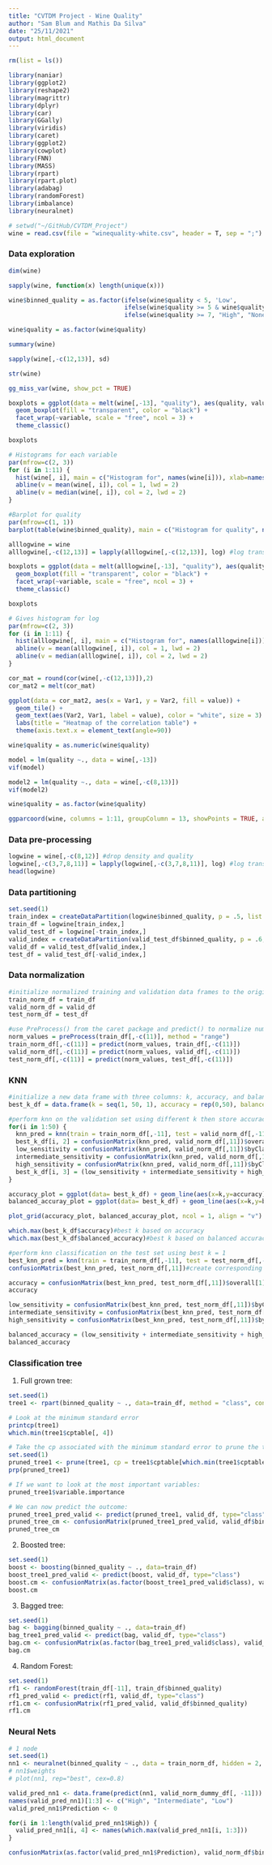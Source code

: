 ```yaml
---
title: "CVTDM Project - Wine Quality"
author: "Sam Blum and Mathis Da Silva"
date: "25/11/2021"
output: html_document
---
```


```r
rm(list = ls())

library(naniar)
library(ggplot2)
library(reshape2)
library(magrittr)
library(dplyr)
library(car)
library(GGally)
library(viridis)
library(caret)
library(ggplot2)
library(cowplot)
library(FNN)
library(MASS)
library(rpart)
library(rpart.plot)
library(adabag)
library(randomForest)
library(imbalance)
library(neuralnet)

# setwd("~/GitHub/CVTDM_Project")
wine = read.csv(file = "winequality-white.csv", header = T, sep = ";")
```

### Data exploration

```r
dim(wine)

sapply(wine, function(x) length(unique(x)))

wine$binned_quality = as.factor(ifelse(wine$quality < 5, 'Low',
                                ifelse(wine$quality >= 5 & wine$quality < 7, "Intermediate",
                                ifelse(wine$quality >= 7, "High", "None"))))

wine$quality = as.factor(wine$quality)

summary(wine)

sapply(wine[,-c(12,13)], sd)

str(wine)

gg_miss_var(wine, show_pct = TRUE)
```

```r
boxplots = ggplot(data = melt(wine[,-13], "quality"), aes(quality, value, group = quality)) + 
  geom_boxplot(fill = "transparent", color = "black") + 
  facet_wrap(~variable, scale = "free", ncol = 3) +
  theme_classic()

boxplots
```

```r
# Histograms for each variable
par(mfrow=c(2, 3))
for (i in 1:11) {
  hist(wine[, i], main = c("Histogram for", names(wine[i])), xlab=names(wine[i]))
  abline(v = mean(wine[, i]), col = 1, lwd = 2)
  abline(v = median(wine[, i]), col = 2, lwd = 2)
}

#Barplot for quality
par(mfrow=c(1, 1))
barplot(table(wine$binned_quality), main = c("Histogram for quality", names(wine$binned_quality)), xlab=names(wine$binned_quality))
```

```r
alllogwine = wine
alllogwine[,-c(12,13)] = lapply(alllogwine[,-c(12,13)], log) #log transform all variables except quality and binned quality

boxplots = ggplot(data = melt(alllogwine[,-13], "quality"), aes(quality, value, group = quality)) + 
  geom_boxplot(fill = "transparent", color = "black") + 
  facet_wrap(~variable, scale = "free", ncol = 3) +
  theme_classic()

boxplots
```

```r
# Gives histogram for log
par(mfrow=c(2, 3))
for (i in 1:11) {
  hist(alllogwine[, i], main = c("Histogram for", names(alllogwine[i])), xlab=names(alllogwine[i]))
  abline(v = mean(alllogwine[, i]), col = 1, lwd = 2)
  abline(v = median(alllogwine[, i]), col = 2, lwd = 2)
}
```

```r
cor_mat = round(cor(wine[,-c(12,13)]),2) 
cor_mat2 = melt(cor_mat)

ggplot(data = cor_mat2, aes(x = Var1, y = Var2, fill = value)) +
  geom_tile() +
  geom_text(aes(Var2, Var1, label = value), color = "white", size = 3) +
  labs(title = "Heatmap of the correlation table") +
  theme(axis.text.x = element_text(angle=90))
```

```r
wine$quality = as.numeric(wine$quality)

model = lm(quality ~., data = wine[,-13])
vif(model)

model2 = lm(quality ~., data = wine[,-c(8,13)])
vif(model2)

wine$quality = as.factor(wine$quality)
```

```r
ggparcoord(wine, columns = 1:11, groupColumn = 13, showPoints = TRUE, alphaLines = 0.3, scale = "uniminmax") + scale_color_viridis(discrete = TRUE) + theme(axis.text.x = element_text(angle = 90))
```

### Data pre-processing

```r
logwine = wine[,-c(8,12)] #drop density and quality
logwine[,-c(3,7,8,11)] = lapply(logwine[,-c(3,7,8,11)], log) #log transform all variables except citric.acid, total.sulfure.dioxide, pH and binned_quality
head(logwine) 
```

### Data partitioning

```r
set.seed(1)
train_index = createDataPartition(logwine$binned_quality, p = .5, list = FALSE)
train_df = logwine[train_index,]
valid_test_df = logwine[-train_index,]
valid_index = createDataPartition(valid_test_df$binned_quality, p = .6, list = FALSE)
valid_df = valid_test_df[valid_index,]
test_df = valid_test_df[-valid_index,]
```

### Data normalization

```r
#initialize normalized training and validation data frames to the original ones
train_norm_df = train_df
valid_norm_df = valid_df
test_norm_df = test_df

#use PreProcess() from the caret package and predict() to normalize numerical variables
norm_values = preProcess(train_df[,-c(11)], method = "range")
train_norm_df[,-c(11)] = predict(norm_values, train_df[,-c(11)])
valid_norm_df[,-c(11)] = predict(norm_values, valid_df[,-c(11)])
test_norm_df[,-c(11)] = predict(norm_values, test_df[,-c(11)])
```

### KNN

```r
#initialize a new data frame with three columns: k, accuracy, and balanced_accuracy
best_k_df = data.frame(k = seq(1, 50, 1), accuracy = rep(0,50), balanced_accuracy = rep(0,50))

#perform knn on the validation set using different k then store accuracy and balanced accuracy for each k in the data frame
for(i in 1:50) {
  knn_pred = knn(train = train_norm_df[,-11], test = valid_norm_df[,-11], cl = train_norm_df[,11], k = i)
  best_k_df[i, 2] = confusionMatrix(knn_pred, valid_norm_df[,11])$overall[1]
  low_sensitivity = confusionMatrix(knn_pred, valid_norm_df[,11])$byClass[3,1]
  intermediate_sensitivity = confusionMatrix(knn_pred, valid_norm_df[,11])$byClass[2,1]
  high_sensitivity = confusionMatrix(knn_pred, valid_norm_df[,11])$byClass[1,1]
  best_k_df[i, 3] = (low_sensitivity + intermediate_sensitivity + high_sensitivity) / 3
}

accuracy_plot = ggplot(data= best_k_df) + geom_line(aes(x=k,y=accuracy), color="red") + theme_classic()
balanced_accuray_plot = ggplot(data= best_k_df) + geom_line(aes(x=k,y=balanced_accuracy), color="blue") + theme_classic()

plot_grid(accuracy_plot, balanced_accuray_plot, ncol = 1, align = "v")

which.max(best_k_df$accuracy)#best k based on accuracy
which.max(best_k_df$balanced_accuracy)#best k based on balanced accuracy
```

```r
#perform knn classification on the test set using best k = 1
best_knn_pred = knn(train = train_norm_df[,-11], test = test_norm_df[,-11], cl = train_norm_df[,11], k = 1)
confusionMatrix(best_knn_pred, test_norm_df[,11])#create corresponding confusion matrix 

accuracy = confusionMatrix(best_knn_pred, test_norm_df[,11])$overall[1]
accuracy

low_sensitivity = confusionMatrix(best_knn_pred, test_norm_df[,11])$byClass[3,1]
intermediate_sensitivity = confusionMatrix(best_knn_pred, test_norm_df[,11])$byClass[2,1]
high_sensitivity = confusionMatrix(best_knn_pred, test_norm_df[,11])$byClass[1,1]

balanced_accuracy = (low_sensitivity + intermediate_sensitivity + high_sensitivity) / 3
balanced_accuracy
```

### Classification tree

(1) Full grown tree:
```r
set.seed(1)
tree1 <- rpart(binned_quality ~ ., data=train_df, method = "class", control = rpart.control(cp = 0, minsplit = 1, minbucket = 1, xval = 5))

# Look at the minimum standard error
printcp(tree1)
which.min(tree1$cptable[, 4])

# Take the cp associated with the minimum standard error to prune the tree:
set.seed(1)
pruned_tree1 <- prune(tree1, cp = tree1$cptable[which.min(tree1$cptable[, "xerror"]), "CP"])
prp(pruned_tree1)

# If we want to look at the most important variables:
pruned_tree1$variable.importance

# We can now predict the outcome:
pruned_tree1_pred_valid <- predict(pruned_tree1, valid_df, type="class")
pruned_tree_cm <- confusionMatrix(pruned_tree1_pred_valid, valid_df$binned_quality)
pruned_tree_cm
```

(2) Boosted tree:
```r
set.seed(1)
boost <- boosting(binned_quality ~ ., data=train_df)
boost_tree1_pred_valid <- predict(boost, valid_df, type="class")
boost.cm <- confusionMatrix(as.factor(boost_tree1_pred_valid$class), valid_df$binned_quality)
boost.cm
```

(3) Bagged tree:
```r
set.seed(1)
bag <- bagging(binned_quality ~ ., data=train_df)
bag_tree1_pred_valid <- predict(bag, valid_df, type="class")
bag.cm <- confusionMatrix(as.factor(bag_tree1_pred_valid$class), valid_df$binned_quality)
bag.cm
```

(4) Random Forest:
```r
set.seed(1)
rf1 <- randomForest(train_df[-11], train_df$binned_quality)
rf1_pred_valid <- predict(rf1, valid_df, type="class")
rf1.cm <- confusionMatrix(rf1_pred_valid, valid_df$binned_quality)
rf1.cm
```

### Neural Nets

```r
# 1 node
set.seed(1)
nn1 <- neuralnet(binned_quality ~ ., data = train_norm_df, hidden = 2, linear.output = FALSE)
# nn1$weights
# plot(nn1, rep="best", cex=0.8)

valid_pred_nn1 <- data.frame(predict(nn1, valid_norm_dummy_df[, -11]))
names(valid_pred_nn1)[1:3] <- c("High", "Intermediate", "Low")
valid_pred_nn1$Prediction <- 0

for(i in 1:length(valid_pred_nn1$High)) {
  valid_pred_nn1[i, 4] <- names(which.max(valid_pred_nn1[i, 1:3]))
}

confusionMatrix(as.factor(valid_pred_nn1$Prediction), valid_norm_df$binned_quality)
```


